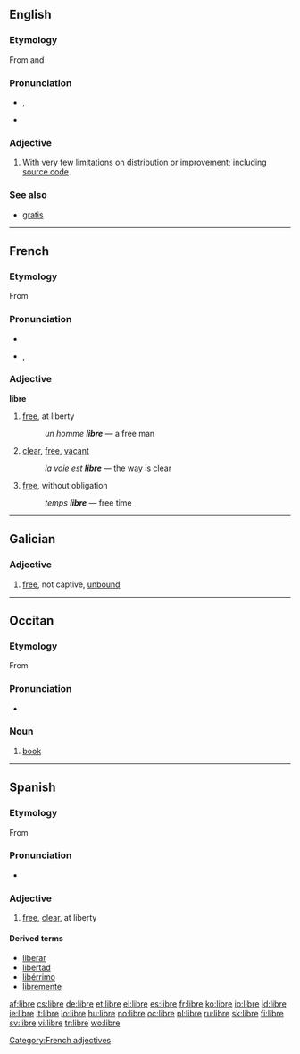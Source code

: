 {{also|LIBRE}}
==English==

===Etymology===
From {{etyl|es}} and {{etyl|fr}} {{term|libre||[[freedom]], [[liberty]]|lang=es}}

===Pronunciation===
* {{a|UK}} {{IPA|/ˈliː.bɹə/}}, {{SAMPA|/"li:.br@/}}
* {{homophones|Libra}}

===Adjective===
{{en-adj|-}}

# {{context|free software movement}} With very few limitations on distribution or improvement; including [[source code]].

===See also===
* [[gratis]]

----

==French==

===Etymology===
From {{etyl|la|fr}} {{term|liber|lang=la}}

===Pronunciation===
* {{audio|Fr-libre.ogg|audio}}
* {{IPA|/libʀ/|lang=fr}}, {{SAMPA|/libR/}}

===Adjective===
{{fr-infl-adj|sm=libre|sf=libre|pm=libres|pf=libres|smp=libʁ|sfp=libʁ|pmp=libʁ|pfp=libʁ}}
'''libre'''

# [[free]], at liberty
#: ''un homme '''libre''''' — a free man
# [[clear]], [[free]], [[vacant]]
#: ''la voie est '''libre''''' — the way is clear
# [[free]], without obligation
#: ''temps '''libre''''' — free time

[[Category:French adjectives]]

----

==Galician==

===Adjective===
{{gl-adj|f=libre}}

# [[free]], not captive, [[unbound]]

----

==Occitan==

===Etymology===
From {{etyl|la|oc}} {{term|liber|lang=la}}

===Pronunciation===
* {{IPA|[ˈliβɾe]|lang=oc}}

===Noun===
{{oc-noun|m}}

# [[book]]

----

==Spanish==

===Etymology===
From {{etyl|la|es}} {{term|liber|lang=la}}

===Pronunciation===
* {{IPA|/ˈliβɾe/|lang=es}}

===Adjective===
{{es-adj|f=libre}}

# [[free]], [[clear]], at liberty

====Derived terms====
* [[liberar]]
* [[libertad]]
* [[libérrimo]]
* [[libremente]]

[[af:libre]]
[[cs:libre]]
[[de:libre]]
[[et:libre]]
[[el:libre]]
[[es:libre]]
[[fr:libre]]
[[ko:libre]]
[[io:libre]]
[[id:libre]]
[[ie:libre]]
[[it:libre]]
[[lo:libre]]
[[hu:libre]]
[[no:libre]]
[[oc:libre]]
[[pl:libre]]
[[ru:libre]]
[[sk:libre]]
[[fi:libre]]
[[sv:libre]]
[[vi:libre]]
[[tr:libre]]
[[wo:libre]]